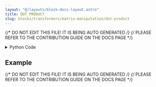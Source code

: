 ```yaml
---
layout: "@/layouts/block-docs-layout.astro"
title: DOT_PRODUCT
slug: blocks/transformers/matrix-manipulation/dot-product
---
```


{/* DO NOT EDIT THIS FILE! IT IS BEING AUTO GENERATED */}
{/* PLEASE REFER TO THE CONTRIBUTION GUIDE ON THE DOCS PAGE */}


<PythonDocsDisplay docstring={docstring} />

<details>
<summary>Python Code</summary>

```python
import numpy as np
from flojoy import flojoy, Vector, Matrix, Scalar
from typing import Union


@flojoy
def DOT_PRODUCT(a: Matrix | Vector, b: Matrix | Vector) -> Matrix | Vector | Scalar:
    """The DOT_PRODUCT node takes two input matrices, multiplies them (by dot product), and returns the result.

    To multiply a scalar, use the MULTIPLY node.

    Inputs
    ------
    a : Matrix
        The input matrix to be multiplied to input b.
    b : Matrix
        The input matrix to be multiplied to input a.

    Returns
    -------
    Matrix
        The matrix result from the matrix multiplication.
    """

    if isinstance(a, Vector) and isinstance(b, Vector):
        assert a.v.shape == b.v.shape, "Vector sizes must be equal."
        return Scalar(c=np.dot(a.v, b.v))
    elif isinstance(a, Matrix) and isinstance(b, Vector):
        assert (
            a.m.shape[0] == b.v.shape[0]
        ), "Vector size must be equal to Matrix column size."
        return Vector(v=np.dot(a.m, b.v))
    elif isinstance(a, Vector) and isinstance(b, Matrix):
        assert (
            a.v.shape[0] == b.m.shape[0]
        ), "Vector size must be equal to Matrix column size."
        return Vector(v=np.dot(a.v, b.m))
    elif isinstance(a, Matrix) and isinstance(b, Matrix):
        assert (
            a.m.shape[1] == b.m.shape[0]
        ), "Matrix 1 row length must be equal to Matrix 2 column length."
        return Matrix(m=np.dot(a.m, b.m))

```

[Find this Flojoy Block on GitHub](https://github.com/flojoy-ai/blocks/blob/main/blocks/TRANSFORMERS/MATRIX_MANIPULATION/DOT_PRODUCT/DOT_PRODUCT.py)

</details>

## Example


<GetHelpWidget />


<AppDisplay app={app} blockName="DOT_PRODUCT" client:visible />


<Example />

{/* DO NOT EDIT THIS FILE! IT IS BEING AUTO GENERATED */}
{/* PLEASE REFER TO THE CONTRIBUTION GUIDE ON THE DOCS PAGE */}
